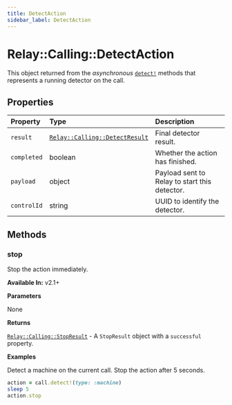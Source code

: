```yaml
---
title: DetectAction
sidebar_label: DetectAction
---
```


[relay-calling-detectresult]: ../results/detect-result.mdx
[relay-calling-stopresult]: ../results/stop-result.mdx
[call]: ../call#detect

# Relay::Calling::DetectAction

This object returned from the _asynchronous_ [`detect!`][call] methods that represents a running detector on the call.

## Properties

| Property | Type | Description |
| :------- | :--- | :---------- |
| `result` | [`Relay::Calling::DetectResult`][relay-calling-detectresult] | Final detector result. |
| `completed` | boolean | Whether the action has finished. |
| `payload` | object | Payload sent to Relay to start this detector. |
| `controlId` | string | UUID to identify the detector. |

## Methods

### stop

Stop the action immediately.

**Available In:** v2.1+

**Parameters**

None

**Returns**

[`Relay::Calling::StopResult`][relay-calling-stopresult] - A `StopResult` object with a `successful` property.

**Examples**

Detect a machine on the current call. Stop the action after 5 seconds.

```ruby
action = call.detect!(type: :machine)
sleep 5
action.stop
```